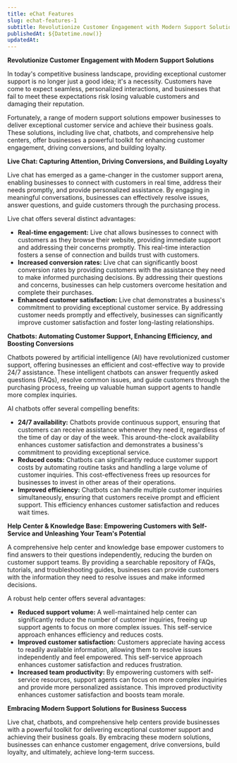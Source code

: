 ```yaml
---
title: eChat Features
slug: echat-features-1
subtitle: Revolutionize Customer Engagement with Modern Support Solutions 
publishedAt: ${Datetime.now()}
updatedAt:
---
```


**Revolutionize Customer Engagement with Modern Support Solutions**

In today's competitive business landscape, providing exceptional customer support is no longer just a good idea; it's a necessity. Customers have come to expect seamless, personalized interactions, and businesses that fail to meet these expectations risk losing valuable customers and damaging their reputation.

Fortunately, a range of modern support solutions empower businesses to deliver exceptional customer service and achieve their business goals. These solutions, including live chat, chatbots, and comprehensive help centers, offer businesses a powerful toolkit for enhancing customer engagement, driving conversions, and building loyalty.

**Live Chat: Capturing Attention, Driving Conversions, and Building Loyalty**

Live chat has emerged as a game-changer in the customer support arena, enabling businesses to connect with customers in real time, address their needs promptly, and provide personalized assistance. By engaging in meaningful conversations, businesses can effectively resolve issues, answer questions, and guide customers through the purchasing process.

Live chat offers several distinct advantages:

* **Real-time engagement:** Live chat allows businesses to connect with customers as they browse their website, providing immediate support and addressing their concerns promptly. This real-time interaction fosters a sense of connection and builds trust with customers.
* **Increased conversion rates:** Live chat can significantly boost conversion rates by providing customers with the assistance they need to make informed purchasing decisions. By addressing their questions and concerns, businesses can help customers overcome hesitation and complete their purchases.
* **Enhanced customer satisfaction:** Live chat demonstrates a business's commitment to providing exceptional customer service. By addressing customer needs promptly and effectively, businesses can significantly improve customer satisfaction and foster long-lasting relationships.

**Chatbots: Automating Customer Support, Enhancing Efficiency, and Boosting Conversions**

Chatbots powered by artificial intelligence (AI) have revolutionized customer support, offering businesses an efficient and cost-effective way to provide 24/7 assistance. These intelligent chatbots can answer frequently asked questions (FAQs), resolve common issues, and guide customers through the purchasing process, freeing up valuable human support agents to handle more complex inquiries.

AI chatbots offer several compelling benefits:

* **24/7 availability:** Chatbots provide continuous support, ensuring that customers can receive assistance whenever they need it, regardless of the time of day or day of the week. This around-the-clock availability enhances customer satisfaction and demonstrates a business's commitment to providing exceptional service.
* **Reduced costs:** Chatbots can significantly reduce customer support costs by automating routine tasks and handling a large volume of customer inquiries. This cost-effectiveness frees up resources for businesses to invest in other areas of their operations.
* **Improved efficiency:** Chatbots can handle multiple customer inquiries simultaneously, ensuring that customers receive prompt and efficient support. This efficiency enhances customer satisfaction and reduces wait times.

**Help Center & Knowledge Base: Empowering Customers with Self-Service and Unleashing Your Team's Potential**

A comprehensive help center and knowledge base empower customers to find answers to their questions independently, reducing the burden on customer support teams. By providing a searchable repository of FAQs, tutorials, and troubleshooting guides, businesses can provide customers with the information they need to resolve issues and make informed decisions.

A robust help center offers several advantages:

* **Reduced support volume:** A well-maintained help center can significantly reduce the number of customer inquiries, freeing up support agents to focus on more complex issues. This self-service approach enhances efficiency and reduces costs.
* **Improved customer satisfaction:** Customers appreciate having access to readily available information, allowing them to resolve issues independently and feel empowered. This self-service approach enhances customer satisfaction and reduces frustration.
* **Increased team productivity:** By empowering customers with self-service resources, support agents can focus on more complex inquiries and provide more personalized assistance. This improved productivity enhances customer satisfaction and boosts team morale.

**Embracing Modern Support Solutions for Business Success**

Live chat, chatbots, and comprehensive help centers provide businesses with a powerful toolkit for delivering exceptional customer support and achieving their business goals. By embracing these modern solutions, businesses can enhance customer engagement, drive conversions, build loyalty, and ultimately, achieve long-term success.